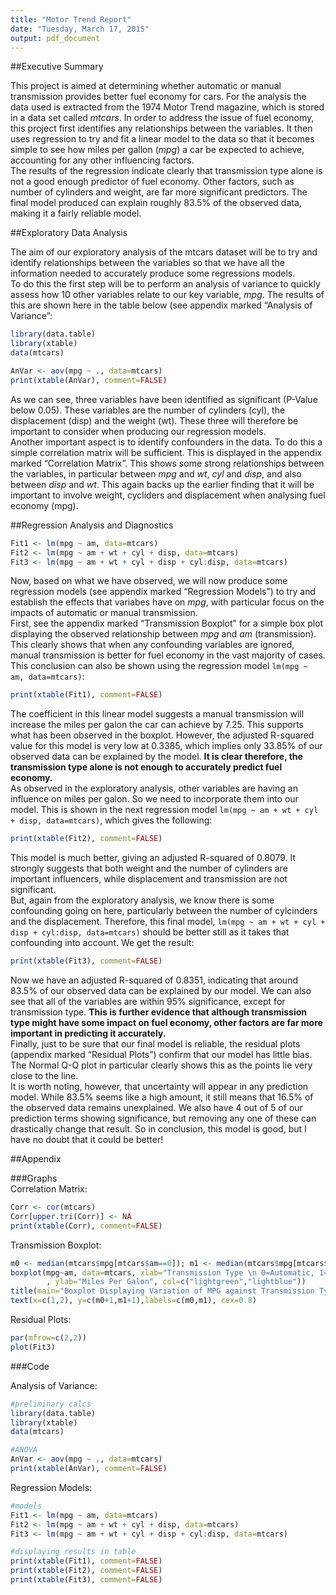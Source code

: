 ```yaml
---
title: "Motor Trend Report"
date: "Tuesday, March 17, 2015"
output: pdf_document
---
```


##Executive Summary

This project is aimed at determining whether automatic or manual transmission provides better fuel economy for cars. For the analysis the data used is extracted from the 1974 Motor Trend magazine, which is stored in a data set called *mtcars*. In order to address the issue of fuel economy, this project first identifies any relationships between the variables. It then uses regression to try and fit a linear model to the data so that it becomes simple to see how miles per gallon (*mpg*) a car be expected to achieve, accounting for any other influencing factors.  
The results of the regression indicate clearly that transmission type alone is not a good enough predictor of fuel economy. Other factors, such as number of cylinders and weight, are far more significant predictors. The final model produced can explain roughly 83.5% of the observed data, making it a fairly reliable model.

##Exploratory Data Analysis

The aim of our exploratory analysis of the mtcars dataset will be to try and identify relationships between the variables so that we have all the information needed to accurately produce some regressions models.  
To do this the first step will be to perform an analysis of variance to quickly assess how 10 other variables relate to our key variable, *mpg*. The results of this are shown here in the table below (see appendix marked "Analysis of Variance":

```r
library(data.table)
library(xtable)
data(mtcars)

AnVar <- aov(mpg ~ ., data=mtcars)
print(xtable(AnVar), comment=FALSE)
```

As we can see, three variables have been identified as significant (P-Value below 0.05). These variables are the number of cylinders (cyl), the displacement (disp) and the weight (wt). These three will therefore be important to consider when producing our regression models.  
Another important aspect is to identify confounders in the data. To do this a simple correlation matrix will be sufficient. This is displayed in the appendix marked "Correlation Matrix". This shows some strong relationships between the variables, in particular between *mpg* and *wt*, *cyl* and *disp*, and also between *disp* and *wt*. This again backs up the earlier finding that it will be important to involve weight, cycliders and displacement when analysing fuel economy (mpg).

##Regression Analysis and Diagnostics
```r
Fit1 <- lm(mpg ~ am, data=mtcars)
Fit2 <- lm(mpg ~ am + wt + cyl + disp, data=mtcars)
Fit3 <- lm(mpg ~ am + wt + cyl + disp + cyl:disp, data=mtcars)
```


Now, based on what we have observed, we will now produce some regression models (see appendix marked "Regression Models") to try and establish the effects that variabes have on *mpg*, with particular focus on the impacts of automatic or manual transmission.  
First, see the appendix marked "Transmission Boxplot" for a simple box plot displaying the observed relationship between *mpg* and *am* (transmission). This clearly shows that when any confounding variables are ignored, manual transmission is better for fuel economy in the vast majority of cases. This conclusion can also be shown using the regression model ```lm(mpg ~ am, data=mtcars)```:

```r
print(xtable(Fit1), comment=FALSE)
```

The coefficient in this linear model suggests a manual transmission will increase the miles per galon the car can achieve by 7.25. This supports what has been observed in the boxplot. However, the adjusted R-squared value for this model is very low at 0.3385, which implies only 33.85% of our observed data can be explained by the model. **It is clear therefore, the transmission type alone is not enough to accurately predict fuel economy.**  
As observed in the exploratory analysis, other variables are having an influence on miles per galon. So we need to incorporate them into our model. This is shown in the next regression model ```lm(mpg ~ am + wt + cyl + disp, data=mtcars)```, which gives the following:

```r
print(xtable(Fit2), comment=FALSE)
```

This model is much better, giving an adjusted R-squared of 0.8079. It strongly suggests that both weight and the number of cylinders are important influencers, while displacement and transmission are not significant.  
But, again from the exploratory analysis, we know there is some confounding going on here, particularly between the number of cylcinders and the displacement. Therefore, this final model, ```lm(mpg ~ am + wt + cyl + disp + cyl:disp, data=mtcars)``` should be better still as it takes that confounding into account. We get the result:
```r
print(xtable(Fit3), comment=FALSE)
```

Now we have an adjusted R-squared of 0.8351, indicating that around 83.5% of our observed data can be explained by our model. We can also see that all of the variables are within 95% significance, except for transmission type. **This is further evidence that although transmission type might have some impact on fuel economy, other factors are far more important in predicting it accurately.**  
Finally, just to be sure that our final model is reliable, the residual plots (appendix marked "Residual Plots") confirm that our model has little bias. The Normal Q-Q plot in particular clearly shows this as the points lie very close to the line.  
It is worth noting, however, that uncertainty will appear in any prediction model. While 83.5% seems like a high amount, it still means that 16.5% of the observed data remains unexplained. We also have 4 out of 5 of our prediction terms showing significance, but removing any one of these can drastically change that result. So in conclusion, this model is good, but I have no doubt that it could be better!

##Appendix

###Graphs  
Correlation Matrix:
```r
Corr <- cor(mtcars)
Corr[upper.tri(Corr)] <- NA
print(xtable(Corr), comment=FALSE)
```

Transmission Boxplot:
```r
m0 <- median(mtcars$mpg[mtcars$am==0]); m1 <- median(mtcars$mpg[mtcars$am==1])
boxplot(mpg~am, data=mtcars, xlab="Transmission Type \n 0=Automatic, 1=Manual"
        , ylab="Miles Per Galon", col=c("lightgreen","lightblue"))
title(main="Boxplot Displaying Variation of MPG against Transmission Type")
text(x=c(1,2), y=c(m0+1,m1+1),labels=c(m0,m1), cex=0.8)
```

Residual Plots:
```r
par(mfrow=c(2,2))
plot(Fit3)
```

\pagebreak

###Code  

Analysis of Variance:
```r
#preliminary calcs
library(data.table)
library(xtable)
data(mtcars)

#ANOVA
AnVar <- aov(mpg ~ ., data=mtcars)
print(xtable(AnVar), comment=FALSE)
```

Regression Models:
```r

#models
Fit1 <- lm(mpg ~ am, data=mtcars)
Fit2 <- lm(mpg ~ am + wt + cyl + disp, data=mtcars)
Fit3 <- lm(mpg ~ am + wt + cyl + disp + cyl:disp, data=mtcars)

#displaying results in table
print(xtable(Fit1), comment=FALSE)
print(xtable(Fit2), comment=FALSE)
print(xtable(Fit3), comment=FALSE)
```